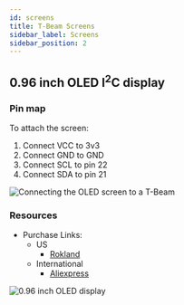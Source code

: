 ```yaml
---
id: screens
title: T-Beam Screens
sidebar_label: Screens
sidebar_position: 2
---
```


## 0.96 inch OLED I<sup>2</sup>C display

### Pin map

To attach the screen:

1. Connect VCC to 3v3
2. Connect GND to GND
3. Connect SCL to pin 22
4. Connect SDA to pin 21

![Connecting the OLED screen to a T-Beam](/img/hardware/t-beam-screen.webp)

### Resources

- Purchase Links:
  - US
    - [Rokland](https://store.rokland.com/products/lilygo-ttgo-0-96-inch-oled-white-color-text-display-module-l206-for-t-beam-and-t-sim)
  - International
    - [Aliexpress](https://www.aliexpress.com/item/32922106384.html)

![0.96 inch OLED display](/img/hardware/screen.webp)
